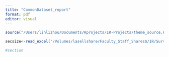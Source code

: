 ```yaml
---
title: "CommonDataset_report"
format: pdf
editor: visual
---
```


```r
source("/Users/linlizhou/Documents/Rprojects/IR-Projects/theme_source.R")
```

```r
secsize<-read_excel("/Volumes/lasellshare/Faculty_Staff_Shares$/IR/Surveys/Common Data Set/2022-2023/datafiles/Course Count FA'22_clean.xlsx")

#section
```
